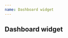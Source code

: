 ```yaml
---
name: Dashboard widget
---
```



## Dashboard widget

<div className="chart-container">
  <DashboardWidget
    title={'Line Chart'}
    data={data}
    chartConfig={config.line}
  />
  <DashboardWidget
    title={'Bar Chart'}
    data={data}
    chartConfig={config.bar}
  />
  <DashboardWidget
    title={'Stacked bar Chart'}
    data={data}
    chartConfig={config.stackedBar}
  />
  <DashboardWidget
    title={'Pie Chart'}
    data={dataPie}
    chartConfig={config.pie}
  />
  <DashboardWidget
    title={'Dynamic sentence'}
    data={dynamicSentenceData}
    dynamicSentenceParts={dynamicSentenceParts}
    chartConfig={config.dynamicSentence}
  />
  <DashboardWidget
    loading={true}
    title={'Loading chart'}
    data={dataPie}
    chartConfig={config.pie}
  />
  <DashboardWidget
    error={{ statusText: 'Something wrong happened' }}
    title={'Error chart'}
    data={dataPie}
    chartConfig={config.pie}
  />
</div>
<PropsTable of={DashboardWidget} />

<Playground>
  <div className="chart-container">
    <DashboardWidget
      title={'Pie Chart'}
      data={dataPie}
      chartConfig={config.pie}
    />
  </div>
</Playground>
